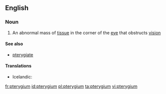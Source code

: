 ==English==

===Noun===
{{wikipedia}}
{{en-noun|pl2=pterygia}}

#{{medicine}} An abnormal mass of [[tissue]] in the corner of the [[eye]] that obstructs [[vision]]

====See also====
*[[pterygiate]]

====Translations====
{{trans-top|an abnormal mass of tissue in the corner of the eye}}
* Icelandic: {{t+|is|glæruvængur|m}}
{{trans-mid}}
{{trans-bottom}}

[[fr:pterygium]]
[[id:pterygium]]
[[pl:pterygium]]
[[ta:pterygium]]
[[vi:pterygium]]